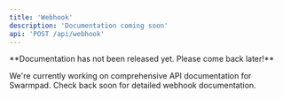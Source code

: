 ```yaml
---
title: 'Webhook'
description: 'Documentation coming soon'
api: 'POST /api/webhook'
---
```


<Note>
  **Documentation has not been released yet. Please come back later!**
</Note>

We're currently working on comprehensive API documentation for Swarmpad. Check back soon for detailed webhook documentation.
